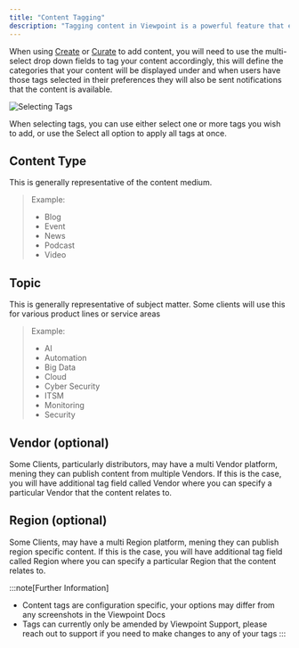 ```yaml
---
title: "Content Tagging"
description: "Tagging content in Viewpoint is a powerful feature that ensures the right people see the right content"
---
```


When using [Create](create) or [Curate](curate) to add content, you will need to use the multi-select drop down fields to tag your content accordingly, this will define the categories that your content will be displayed under and when users have those tags selected in their preferences they will also be sent notifications that the content is available.

![Selecting Tags](/assets/content/tag-select.png)

When selecting tags, you can use either select one or more tags you wish to add, or use the Select all option to apply all tags at once.

## Content Type

This is generally representative of the content medium.

> Example:
>- Blog
>- Event
>- News
>- Podcast
>- Video


## Topic

This is generally representative of subject matter. Some clients will use this for various product lines or service areas

> Example:
>- AI
>- Automation
>- Big Data
>- Cloud
>- Cyber Security
>- ITSM
>- Monitoring
>- Security


## Vendor (optional)

Some Clients, particularly distributors, may have a multi Vendor platform, mening they can publish content from multiple Vendors. If this is the case, you will have additional tag field called Vendor where you can specify a particular Vendor that the content relates to.

## Region (optional)

Some Clients, may have a multi Region platform, mening they can publish region specific content. If this is the case, you will have additional tag field called Region where you can specify a particular Region that the content relates to.


:::note[Further Information]
- Content tags are configuration specific, your options may differ from any screenshots in the Viewpoint Docs
- Tags can currently only be amended by Viewpoint Support, please reach out to support if you need to make changes to any of your tags
:::
